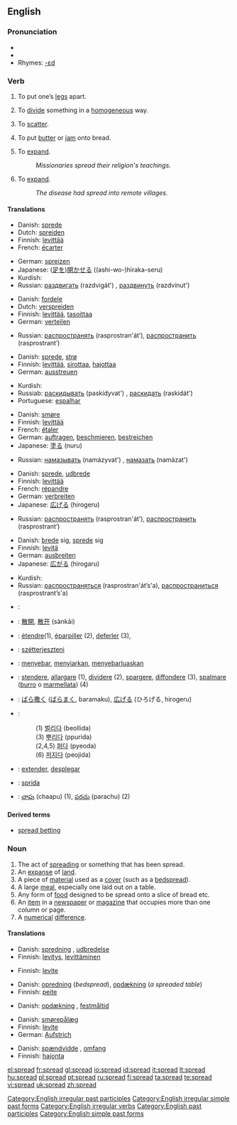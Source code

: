 ==English==

{{rank|expect|nation|legal|965|spread|enter|consider|provided}}

===Pronunciation===
*{{IPA|/'sprɛd/}}
*{{audio|en-us-spread.ogg|Audio (US)}}
*Rhymes: [[Rhymes:English:-ɛd|-ɛd]]

===Verb===
{{en-verb|spreads|spreading|spread}}

# {{transitive}} To put one’s [[leg]]s apart.
# {{transitive}} To [[divide]] something in a [[homogeneous]] way.
# {{transitive}} To [[scatter]].
# {{transitive}} To put [[butter]] or [[jam]] onto bread.
# {{transitive}} To [[expand]].
#:''Missionaries spread their religion's teachings.''
# {{intransitive}} To [[expand]].
#:''The disease had spread into remote villages.''

====Translations====
{{trans-top|To put one’s [[leg]]s apart}}
*Danish: [[sprede]]
*Dutch: [[spreiden]]
*Finnish: [[levittää]]
*French: [[écarter]]
{{trans-mid}}
*German: [[spreizen]]
*Japanese: ([[足]][[を]])[[開く|開か]][[せる]] ((ashi-wo-)hiraka-seru)
*Kurdish: {{KUchar|[[قاچ کردنه‌وه‌‌]]}}
*Russian: [[раздвигать]] (razdvigát') {{impf}}, [[раздвинуть]] (razdvínut') {{pf}}
{{trans-bottom}}

{{trans-top|To [[divide]] something in a [[homogeneous]] way}}
*Danish: [[fordele]]
*Dutch: [[verspreiden]]
*Finnish: [[levittää]], [[tasoittaa]]
*German: [[verteilen]]
{{trans-mid}}
*Russian: [[распространять]] (rasprostran'át’), [[распространить]] (rasprostrant’)
{{trans-bottom}}

{{trans-top|To [[scatter]]}}
*Danish: [[sprede]], [[strø]]
*Finnish: [[levittää]], [[sirottaa]], [[hajottaa]]
*German: [[ausstreuen]]
{{trans-mid}}
*Kurdish: {{KUchar|[[بڵاوکردنه‌وه‌]]}}
*Russiab: [[раскидывать]] (paskídyvat') {{impf}}, [[раскидать]] (raskidát') {{pf}}
*Portuguese: [[espalhar]]
{{trans-bottom}}

{{trans-top|To put [[butter]] or [[jam]] onto bread}}
*Danish: [[smøre]]
*Finnish: [[levittää]]
*French: [[étaler]]
*German: [[auftragen]], [[beschmieren]], [[bestreichen]]
*Japanese: [[塗る]] (nuru)
{{trans-mid}}
*Russian: [[намазывать]] (namázyvat') {{impf}}, [[намазать]] (namázat') {{pf}}
{{trans-bottom}}

{{trans-top|(transitive) To [[expand]]}}
*Danish: [[sprede]], [[udbrede]]
*Finnish: [[levittää]]
*French: [[répandre]]
*German: [[verbreiten]]
*Japanese: [[広げる]] (hirogeru)
{{trans-mid}}
*Russian: [[распространять]] (rasprostran'át’), [[распространить]] (rasprostrant’)
{{trans-bottom}}

{{trans-top|(intransitive) To [[expand]]}}
*Danish: [[brede]] sig, [[sprede]] sig
*Finnish: [[levitä]]
*German: [[ausbreiten]]
*Japanese: [[広がる]] (hirogaru)
{{trans-mid}}
*Kurdish: {{KUchar|[[بڵاوکردنه‌وه‌]]}}
*Russian: [[распространяться]] (rasprostran'át’s'a), [[распространиться]] (rasprostrant’s'a)
{{trans-bottom}}

<!-- please remove this section once all the words have been moved to their approriate tables above-->
{{checktrans}}
{{trans-top|translations to be checked}}
*{{ttbc|Arabic}}: {{ARchar|[[فرد]]}} {{unicode|(fárada)}}
*{{ttbc|Chinese}}: [[散開]], [[散开]] (sànkāi)
*{{ttbc|French}}: [[étendre]](1), [[éparpiller]] (2), [[deferler]] (3),
*{{ttbc|Hungarian}}: [[szétterjeszteni]]
*{{ttbc|Indonesian}}: [[sebar|menyebar]], [[siar|menyiarkan]], [[sebar luas|menyebarluaskan]]
*{{ttbc|Italian}}: [[stendere]], [[allargare]] (1), [[dividere]] (2), [[spargere]], [[diffondere]] (3), [[spalmare]] ([[burro]] o [[marmellata]]) (4)
{{trans-mid}}
*{{ttbc|Japanese}}: [[ばら撒く]] ([[ばらまく]], baramaku), [[広げる]] (ひろげる, hirogeru)
*{{ttbc|Korean}}:
*:(1) [[벌리다]] (beollida)
*:(3) [[뿌리다]] (ppurida)
*:(2,4,5) [[펴다]] (pyeoda)
*:(6) [[퍼지다]] (peojida)
*{{ttbc|Spanish}}: [[extender]], [[desplegar]]
*{{ttbc|Swedish}}: [[sprida]]
*{{ttbc|[[Telugu]]}}: [[చాపు]] (chaapu) (1), [[పరచు]] (parachu) (2)
{{trans-bottom}}

====Derived terms====
*[[spread betting]]

===Noun===
{{en-noun}}

# The act of [[spreading]] or something that has been spread.
# An [[expanse]] of [[land]].
# A piece of [[material]] used as a [[cover]] (such as a [[bedspread]]).
# A large [[meal]], especially one laid out on a table.
# Any form of [[food]] designed to be spread onto a slice of bread etc.
# An [[item]] in a [[newspaper]] or [[magazine]] that occupies more than one column or page.
# A [[numerical]] [[difference]].

====Translations====
{{trans-top|the act of spreading}}
*Danish: [[spredning]] {{c}}, [[udbredelse]] {{c}}
*Finnish: [[levitys]], [[levittää|levittäminen]]
{{trans-mid}}
{{trans-bottom}}

{{trans-top|something that has been spread}}
*Finnish: [[levite]]
{{trans-mid}}
{{trans-bottom}}

{{trans-top|an expanse of land}}
{{trans-mid}}
{{trans-bottom}}

{{trans-top|a piece of material used as a cover (such as a bedspread)}}
*Danish: [[opredning]] {{c}} (''bedspread''), [[opdækning]] {{c}} (''a spreaded table'')
*Finnish: [[peite]]
{{trans-mid}}
{{trans-bottom}}

{{trans-top|a large meal, especially one laid out on a table}}
*Danish: [[opdækning]] {{c}}, [[festmåltid]] {{c}}
{{trans-mid}}
{{trans-bottom}}

{{trans-top|food designed to be spread}}
*Danish: [[smørepålæg]] {{n}}
*Finnish: [[levite]]
*German: [[Aufstrich]] {{m}}
{{trans-mid}}
{{trans-bottom}}

{{trans-top|an item in a newspaper or magazine that occupies more than one column or page}}
{{trans-mid}}
{{trans-bottom}}

{{trans-top|a numerical difference}}
*Danish: [[spændvidde]] {{c}}, [[omfang]] {{n}}
*Finnish: [[hajonta]]
{{trans-mid}}
{{trans-bottom}}

[[Category:English irregular past participles]]
[[Category:English irregular simple past forms]]
[[Category:English irregular verbs]]
[[Category:English past participles]]
[[Category:English simple past forms]]

[[el:spread]]
[[fr:spread]]
[[gl:spread]]
[[io:spread]]
[[id:spread]]
[[it:spread]]
[[lt:spread]]
[[hu:spread]]
[[pl:spread]]
[[pt:spread]]
[[ru:spread]]
[[fi:spread]]
[[ta:spread]]
[[te:spread]]
[[vi:spread]]
[[uk:spread]]
[[zh:spread]]